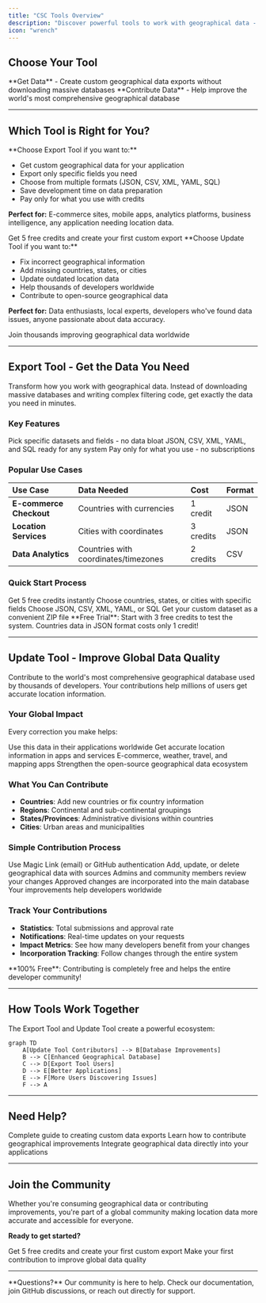 ```yaml
---
title: "CSC Tools Overview"
description: "Discover powerful tools to work with geographical data - export custom datasets and contribute improvements to the world's most comprehensive location database."
icon: "wrench"
---
```



## Choose Your Tool

<CardGroup cols={2}>
<Card title="Export Tool" icon="download" href="/tools/export-tool">
  **Get Data** - Create custom geographical data exports without downloading massive databases
</Card>
<Card title="Update Tool" icon="pen-to-square" href="/tools/update-tool">
  **Contribute Data** - Help improve the world's most comprehensive geographical database
</Card>
</CardGroup>

---

## Which Tool is Right for You?

<Tabs>
<Tab title="I Need Data">
**Choose Export Tool if you want to:**

- Get custom geographical data for your application  
- Export only specific fields you need  
- Choose from multiple formats (JSON, CSV, XML, YAML, SQL)  
- Save development time on data preparation  
- Pay only for what you use with credits  

**Perfect for:** E-commerce sites, mobile apps, analytics platforms, business intelligence, any application needing location data.

<Card title="Start Exporting" icon="rocket" href="/tools/export-tool/getting-started">
Get 5 free credits and create your first custom export
</Card>
</Tab>

<Tab title="I Want to Contribute">
**Choose Update Tool if you want to:**

- Fix incorrect geographical information  
- Add missing countries, states, or cities  
- Update outdated location data  
- Help thousands of developers worldwide  
- Contribute to open-source geographical data  

**Perfect for:** Data enthusiasts, local experts, developers who've found data issues, anyone passionate about data accuracy.

<Card title="Start Contributing" icon="heart" href="/tools/update-tool">
Join thousands improving geographical data worldwide
</Card>
</Tab>
</Tabs>

---

## Export Tool - Get the Data You Need

Transform how you work with geographical data. Instead of downloading massive databases and writing complex filtering code, get exactly the data you need in minutes.

### Key Features

<CardGroup cols={3}>
<Card title="Selective Data" icon="filter">
  Pick specific datasets and fields - no data bloat
</Card>
<Card title="5 Formats" icon="file-code">
  JSON, CSV, XML, YAML, and SQL ready for any system
</Card>
<Card title="Credits System" icon="credit-card">
  Pay only for what you use - no subscriptions
</Card>
</CardGroup>

### Popular Use Cases

| Use Case | Data Needed | Cost | Format |
|:---------|:------------|:-----|:--------|
| **E-commerce Checkout** | Countries with currencies | 1 credit | JSON |
| **Location Services** | Cities with coordinates | 3 credits | JSON |
| **Data Analytics** | Countries with coordinates/timezones | 2 credits | CSV |

### Quick Start Process

<Steps>
<Step title="Sign Up Free">
  Get 5 free credits instantly
</Step>
<Step title="Select Data">
  Choose countries, states, or cities with specific fields
</Step>
<Step title="Pick Format">
  Choose JSON, CSV, XML, YAML, or SQL
</Step>
<Step title="Export & Download">
  Get your custom dataset as a convenient ZIP file
</Step>
</Steps>

<Tip>
**Free Trial**: Start with 3 free credits to test the system. Countries data in JSON format costs only 1 credit!
</Tip>

---

## Update Tool - Improve Global Data Quality

Contribute to the world's most comprehensive geographical database used by thousands of developers. Your contributions help millions of users get accurate location information.

### Your Global Impact

Every correction you make helps:

<CardGroup cols={2}>
<Card title="Thousands of Developers" icon="code">
  Use this data in their applications worldwide
</Card>
<Card title="Millions of Users" icon="users">
  Get accurate location information in apps and services
</Card>
<Card title="Better Applications" icon="mobile">
  E-commerce, weather, travel, and mapping apps
</Card>
<Card title="Open Source Community" icon="heart">
  Strengthen the open-source geographical data ecosystem
</Card>
</CardGroup>

### What You Can Contribute

- **Countries**: Add new countries or fix country information
- **Regions**: Continental and sub-continental groupings  
- **States/Provinces**: Administrative divisions within countries
- **Cities**: Urban areas and municipalities

### Simple Contribution Process

<Steps>
<Step title="Sign In">
  Use Magic Link (email) or GitHub authentication
</Step>
<Step title="Submit Change">
  Add, update, or delete geographical data with sources
</Step>
<Step title="Community Review">
  Admins and community members review your changes
</Step>
<Step title="Database Integration">
  Approved changes are incorporated into the main database
</Step>
<Step title="Global Distribution">
  Your improvements help developers worldwide
</Step>
</Steps>

### Track Your Contributions

- **Statistics**: Total submissions and approval rate
- **Notifications**: Real-time updates on your requests
- **Impact Metrics**: See how many developers benefit from your changes
- **Incorporation Tracking**: Follow changes through the entire system

<Check>
**100% Free**: Contributing is completely free and helps the entire developer community!
</Check>

---

## How Tools Work Together

The Export Tool and Update Tool create a powerful ecosystem:
```mermaid
graph TD
    A[Update Tool Contributors] --> B[Database Improvements]
    B --> C[Enhanced Geographical Database]
    C --> D[Export Tool Users]
    D --> E[Better Applications]
    E --> F[More Users Discovering Issues]
    F --> A
```

---

## Need Help?

<CardGroup cols={3}>
<Card title="Export Tool Docs" icon="book" href="/tools/export-tool">
  Complete guide to creating custom data exports
</Card>
<Card title="Update Tool Guide" icon="graduation-cap" href="/tools/update-tool">
  Learn how to contribute geographical improvements
</Card>
<Card title="API Documentation" icon="code" href="/api/introduction">
  Integrate geographical data directly into your applications
</Card>
</CardGroup>

---

## Join the Community

Whether you're consuming geographical data or contributing improvements, you're part of a global community making location data more accurate and accessible for everyone.

**Ready to get started?**

<CardGroup cols={2}>
<Card title="Export Data Now" icon="download" href="/tools/export-tool/getting-started">
Get 5 free credits and create your first custom export
</Card>
<Card title="Contribute Today" icon="heart" href="/tools/update-tool">
Make your first contribution to improve global data quality
</Card>
</CardGroup>

---

<Note>
**Questions?** Our community is here to help. Check our documentation, join GitHub discussions, or reach out directly for support.
</Note>
